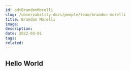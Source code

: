 ---
id: odtBrandonMorelli
slug: /observability-docs/people/team/brandon-morelli
title: Brandon Morelli
image:
description:
date: 2022-03-01
tags:
related:
---

## Hello World
